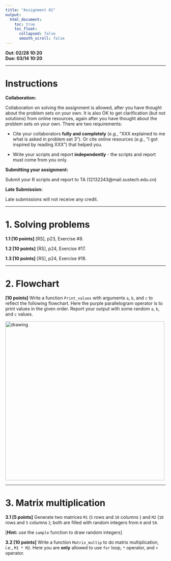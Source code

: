 ---
title: "Assignment 01"
output:
  html_document:
    toc: true
    toc_float:
      collapsed: false
      smooth_scroll: false
---

**Out: 02/28 10:20 **  
**Due: 03/14 10:20 **  

***

# Instructions  

**Collaboration:**  

Collaboration on solving the assignment is allowed, after you have thought about the problem sets on your own. It is also OK to get clarification (but not solutions) from online resources, again after you have thought about the problem sets on your own. There are two requirements: 

* Cite your collaborators **fully and completely** (*e.g.*, "XXX explained to me what is asked in problem set 3"). Or cite online resources (*e.g.*, "I got inspired by reading XXX") that helped you.

* Write your scripts and report **independently** - the scripts and report must come from you only.

**Submitting your assignment:**  

Submit your R scripts and report to TA (12132243@mail.sustech.edu.cn)

**Late Submission:**   

Late submissions will not receive any credit. 

***

# 1. Solving problems

**1.1 [10 points]** [RS], p23, Exercise #8. 

**1.2 [10 points]** [RS], p24, Exercise #17. 

**1.3 [10 points]** [RS], p24, Exercise #18.

***

# 2. Flowchart 

**[10 points]** Write a function `Print_values` with arguments `a`, `b`, and `c` to reflect the following flowchart. Here the purple parallelogram operator is to print values in the given order. Report your output with some random `a`, `b`, and `c` values.  

<img src="figs/flowchart_a1.png" alt="drawing" width="500"/>

***

# 3. Matrix multiplication

**3.1 [5 points]** Generate two matrices `M1` (`5` rows and `10` columns ) and `M2` (`10` rows and `5` columns ); both are filled with random integers from `0` and `50`.

[**Hint:** use the `sample` function to draw random integers]

**3.2 [10 points]** Write a function `Matrix_multip` to do matrix multiplication, *i.e.*, `M1 * M2`. Here you are **only** allowed to use `for` loop, `*` operator, and `+` operator. 

